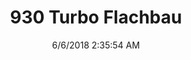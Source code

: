 ---
width: 1333
height: 2000
title: 930 Turbo Flachbau
description: 930 Turbo Flachbau with Lipstick Red interior.
date: 6/6/2018 2:35:54 AM
cameraMake: Sony
cameraModel: ILCE-7M3
lens: ZEISS Batis 1.8/85
settingsfStop: f/2.2
settingsISO: ISO 1250
settingsShutter: 1/400
settingsFocalLength: 85 mm
---